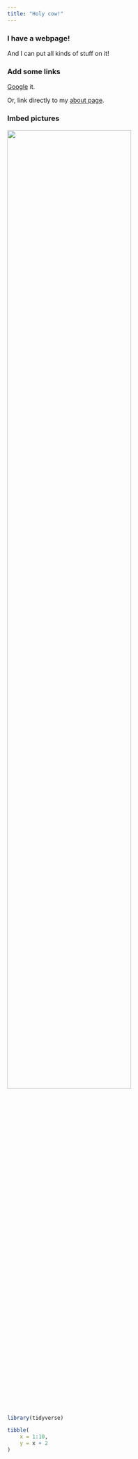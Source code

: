 ```yaml
---
title: "Holy cow!"
---
```


### I have a webpage!

And I can put all kinds of stuff on it!

### Add some links

[Google](https://www.google.com) it.

Or, link directly to my [about page](about.html).

### Imbed pictures

<img src = "images/att.jpg" style = "width:75%">

```r
library(tidyverse)

tibble(
    x = 1:10,
    y = x + 2
)
```

